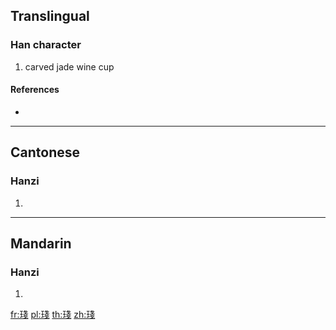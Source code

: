 {{character info/new}}
==Translingual==

===Han character===
{{Han char|rn=96|rad=玉|as=08|sn=12|four=13153|canj=MGII}}

# carved jade wine cup

====References====
* {{Han ref|kx=0734.030|dkj=21040|dj=1146.120|hdz=21121.020|uh=7416|ud=29718|bh=DA7E|bd=55934}}

----

==Cantonese==

===Hanzi===
{{yue-hanzi|jyut=zaan|y=jáan, jāan}}

# {{defn|lang=yue|sort=玉08}}

----

==Mandarin==

===Hanzi===
{{cmn-hanzi|pin=[[wàng]] ([[wang4]]), [[zhǎn]] ([[zhan3]])|wg=wang<sup>4</sup>, chan<sup>3</sup>}}

# {{defn|lang=cmn|sort=玉08}}

[[fr:琖]]
[[pl:琖]]
[[th:琖]]
[[zh:琖]]